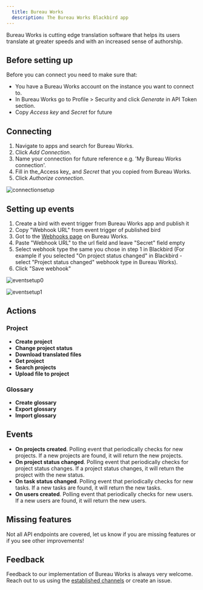 ```yaml
---
  title: Bureau Works
  description: The Bureau Works Blackbird app
---
```


<LinkCard title="View on Github" target="_blank" href="https://github.com/bb-io/BureauWorks" icon="github" />

Bureau Works is cutting edge translation software that helps its users translate at greater speeds and with an increased sense of authorship.

## Before setting up

Before you can connect you need to make sure that:

- You have a Bureau Works account on the instance you want to connect to.
- In Bureau Works go to Profile > Security and click _Generate_ in API Token section.
- Copy _Access key_ and _Secret_ for future

## Connecting

1. Navigate to apps and search for Bureau Works.
2. Click _Add Connection_.
3. Name your connection for future reference e.g. 'My Bureau Works connection'.
4. Fill in the_Access key_ and _Secret_ that you copied from Bureau Works.
5. Click _Authorize connection_.

![connectionsetup](https://raw.githubusercontent.com/bb-io/BureauWorks/main/image/README/connectionsetup.png)

## Setting up events

1. Create a bird with event trigger from Bureau Works app and publish it
2. Copy "Webhook URL" from event trigger of published bird
3. Got to the [Webhooks page](https://app.bwx.io/settings/account-settings/webhooks) on Bureau Works.
4. Paste "Webhook URL" to the url field and leave "Secret" field empty
5. Select webhook type the same you chose in step 1 in Blackbird (For example if you selected "On project status changed" in Blackbird - select "Project status changed" webhook type in Bureau Works).
6. Click "Save webhook"

![eventsetup0](https://raw.githubusercontent.com/bb-io/BureauWorks/main/image/README/eventsetup0.png)

![eventsetup1](https://raw.githubusercontent.com/bb-io/BureauWorks/main/image/README/eventsetup1.png)

## Actions

### Project

- **Create project**
- **Change project status**
- **Download translated files**
- **Get project**
- **Search projects**
- **Upload file to project**

### Glossary

- **Create glossary**
- **Export glossary**
- **Import glossary**

## Events

- **On projects created**. Polling event that periodically checks for new projects. If a new projects are found, it will return the new projects.
- **On project status changed**. Polling event that periodically checks for project status changes. If a project status changes, it will return the project with the new status.
- **On task status changed**. Polling event that periodically checks for new tasks. If a new tasks are found, it will return the new tasks.
- **On users created**. Polling event that periodically checks for new users. If a new users are found, it will return the new users.

## Missing features

Not all API endpoints are covered, let us know if you are missing features or if you see other improvements!

## Feedback

Feedback to our implementation of Bureau Works is always very welcome. Reach out to us using the [established channels](https://www.blackbird.io/) or create an issue.

